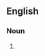 ==English==

===Noun===
{{head|en|noun plural form|head=[[standard]] [[hydrogen]] [[electrode]]s}}

# {{plural of|standard hydrogen electrode|lang=en}}